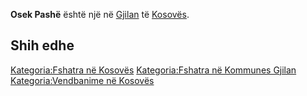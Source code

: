 {{Fshat në 
 | Emri                = Osek Pashë
 | EmriAlt                = 
 | NAME_SHORT_FORM=      
 | NAME_GENERIC=      
 | NAME_SORT_NAME_RO=      OSEKPASHE
 | FULL_NAME_RO = Osek Pashë
 | FULL_NAME_ND_RO=Osek Pashe
 | SORT_NAME_RG=OSEKPASHE
 | FULL_NAME_RG=Osek Pashë
 | FULL_NAME_ND_RG=Osek Pashe
 | SRP_NAME_SHORT_FORM=      
 | SRP_NAME_GENERIC=      
 | SRP_NAME_SORT_NAME_RO=      
 | SRP_FULL_NAME_RO = 
 | SRP_FULL_NAME_ND_RO=
 | SRP_SORT_NAME_RG=
 | SRP_FULL_NAME_RG=
 | SRP_FULL_NAME_ND_RG=
 | Emri (Rasa dhanore) = 
 | Figura              = 
 | Shteti              = Kosovo
 | Komuna              = Gjilan
 | Kodi postar         = 
 | Sipërfaqja          = 

 | Popullsia           = 

 | Regj. i popullsisë  = 
 | Dend. e popullsisë  = 
 | Faqja zyrtare       = 
 <!--- Koordinatat ----> 
 | Gjerësia            = 42.411111
 | Gjatësia            = 20.424444
 | Lartësia            = 
}}
'''Osek Pashë''' është një [[]] në [[Gjilan]] të [[Kosovës]].

<!-- == Gjeografia == -->
<!-- == Historia == -->
<!-- == Demografia == -->
== Shih edhe ==
{{Komuna Gjilan}}
{{Kosovo-Administrata-Cung}}

[[Kategoria:Fshatra në Kosovës]]
[[Kategoria:Fshatra në Kommunes Gjilan]]
[[Kategoria:Vendbanime në Kosovës]]